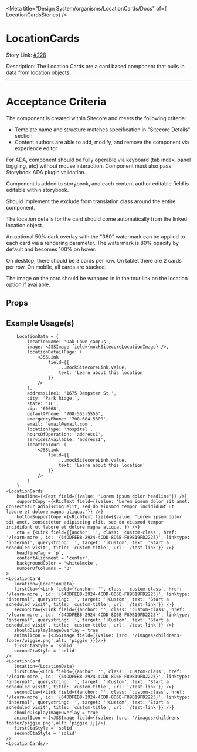 
<Meta title="Design System/organisms/LocationCards/Docs" of={ LocationCardsStories} />

# LocationCards

Story Link: [#228](https://github.com/ahc-digital/migration-planning-tracking/issues/228)

Description: The Location Cards are a card based component that pulls in data from location objects.

---
# Acceptance Criteria
The component is created within Sitecore and meets the following criteria:

- Template name and structure matches specification in "Sitecore Details" section
- Content authors are able to add, modify, and remove the component via experience editor

For ADA, component should be fully operable via keyboard (tab index, panel toggling, etc) without mouse interaction. Component must also pass Storybook ADA plugin validation.

Component is added to storybook, and each content author editable field is editable within storybook.

Should implement the exclude from translation class around the entire component.

The location details for the card should come automatically from the linked location object.

An optional 50% dark overlay with the "360" watermark can be applied to each card via a rendering parameter. The watermark is 80% opacity by default and becomes 100% on hover.

On desktop, there should be 3 cards per row. On tablet there are 2 cards per row. On mobile, all cards are stacked.

The image on the card should be wrapped in in the tour link on the location option if available.

<Stories />

## Props
<Controls />

## Example Usage(s)
```tsx
    LocationData = {
        locationName: 'Oak Lawn campus',
        image: <JSSImage field={mockSitecoreLocationImage} />,
        locationDetailPage: (
            <JSSLink
                field={{
                    ...mockSitecoreLink.value,
                    text: 'Learn about this location'
                }}
            />
        ),
        addressLine1: '1675 Dempster St.',
        city: 'Park Ridge,',
        state: 'IL',
        zip: '60068',
        defaultPhone: '708-555-5555',
        emergencyPhone: '708-684-5300',
        email: 'email@email.com',
        locationType: 'hospital',
        hoursOfOperation: 'address1',
        servicesAvailable: 'address1',
        locationTour: (
            <JSSLink
                field={{
                    ...mockSitecoreLink.value,
                    text: 'Learn about this location'
                }}
            />
        )
    }
<LocationCards
    headline={<Text field={{value: 'Lorem ipsum dolor headline'}} />}
    supportCopy ={<RicText field={{value: 'Lorem ipsum dolor sit amet, consectetur adipiscing elit, sed do eiusmod tempor incididunt ut labore et dolore magna aliqua.'}} />}
    bottomSupportCopy ={<RichText field={{value: 'Lorem ipsum dolor sit amet, consectetur adipiscing elit, sed do eiusmod tempor incididunt ut labore et dolore magna aliqua.'}} />}
    cta = {<Link field={{anchor: '', class: 'custom-class', href: '/learn-more', id: '{64DDFEB8-2924-4CDD-8D6B-F89B19FD2223}', linktype: 'internal', querystring: '', target: '|Custom', text: 'Start a scheduled visit', title: 'custom-title', url: '/test-link'}} />}
    headlineTag = 'p',
    contentAlignment = 'center',
    backgroundColor = 'whiteSmoke',
    numberOfColumns = '3'
>
<LocationCard
   location={LocationData}
   firstCta={<Link field={{anchor: '', class: 'custom-class', href: '/learn-more', id: '{64DDFEB8-2924-4CDD-8D6B-F89B19FD2223}', linktype: 'internal', querystring: '', target: '|Custom', text: 'Start a scheduled visit', title: 'custom-title', url: '/test-link'}} />}
   secondCta={<Link field={{anchor: '', class: 'custom-class', href: '/learn-more', id: '{64DDFEB8-2924-4CDD-8D6B-F89B19FD2223}', linktype: 'internal', querystring: '', target: '|Custom', text: 'Start a scheduled visit', title: 'custom-title', url: '/test-link'}} />}
   shouldDisplayImageOverlay = true
   animalIcon = {<JSSImage field={{value: {src: '/images/childrens-footer/piggie.png',alt: 'piggie'}}}/>}
   firstCtaStyle = 'solid'
   secondCtaStyle = 'solid'
/>
<LocationCard
   location={LocationData}
   firstCta={<Link field={{anchor: '', class: 'custom-class', href: '/learn-more', id: '{64DDFEB8-2924-4CDD-8D6B-F89B19FD2223}', linktype: 'internal', querystring: '', target: '|Custom', text: 'Start a scheduled visit', title: 'custom-title', url: '/test-link'}} />}
   secondCta={<Link field={{anchor: '', class: 'custom-class', href: '/learn-more', id: '{64DDFEB8-2924-4CDD-8D6B-F89B19FD2223}', linktype: 'internal', querystring: '', target: '|Custom', text: 'Start a scheduled visit', title: 'custom-title', url: '/test-link'}} />}
   shouldDisplayImageOverlay = true
   animalIcon = {<JSSImage field={{value: {src: '/images/childrens-footer/piggie.png',alt: 'piggie'}}}/>}
   firstCtaStyle = 'solid'
   secondCtaStyle = 'solid'
/>
<LocationCards/>
```
